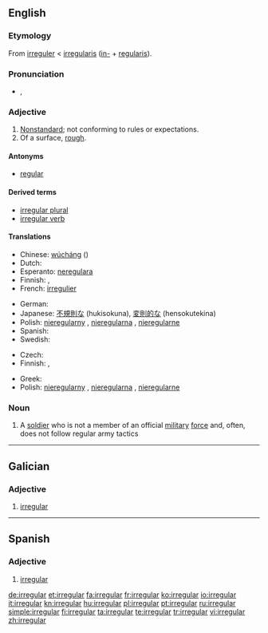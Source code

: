 {{wikipedia}}
{{also|irregulär}}
==English==

===Etymology===
From {{etyl|fro}} [[irreguler]] < {{etyl|ML.}} [[irregularis]] ([[in-#Latin|in-]] + [[regularis]]).

===Pronunciation===
* {{a|US}} {{IPA|/ɪˈrɛgjəlɚ/}}, {{SAMPA|/I"rEgj@l@`/}}

===Adjective===
{{en-adj}}

# [[Nonstandard]]; not conforming to rules or expectations.
# Of a surface, [[rough]].

====Antonyms====
* [[regular]]

====Derived terms====
* [[irregular plural]]
* [[irregular verb]]

====Translations====
{{trans-top|nonstandard}}
* Chinese: [[wúcháng]] ({{zh-ts|無常|无常}})
* Dutch: {{t-|nl|onregelmatig}}
* Esperanto: [[neregulara]]
* Finnish: {{t-|fi|epäsäännöllinen}}, {{t-|fi|säännötön}}
* French: [[irregulier]]
{{trans-mid}}
* German: {{t-|de|irregulär}}
* Japanese: [[不規則な]] (hukisokuna), [[変則的な]] (hensokutekina)
* Polish: [[nieregularny]] {{m}}, [[nieregularna]] {{f}}, [[nieregularne]] {{n}}
* Spanish: {{t-|es|irregular}}
* Swedish: {{t+|sv|oregelbunden}}
{{trans-bottom}}

{{trans-top|in grammar, applied to verbs}}
* Czech: {{t-|cs|nepravidelný|m}}
* Finnish: {{t-|fi|epäsäännöllinen}}, {{t-|fi|säännötön}}
{{trans-mid}}
* Greek: {{t+|el|ανώμαλος|tr=anomalos}}
* Polish: [[nieregularny]] {{m}}, [[nieregularna]] {{f}}, [[nieregularne]] {{n}}
{{trans-bottom}}

===Noun===
{{en-noun}}

# A [[soldier]] who is not a member of an official [[military]] [[force]] and, often, does not follow regular army tactics

----
==Galician==

===Adjective===
{{gl-adj|f=irregular|pl=irregulares}}

# [[#English|irregular]]

----

==Spanish==

===Adjective===
{{es-adj|pl=irregulares}}

# [[#English|irregular]]

[[de:irregular]]
[[et:irregular]]
[[fa:irregular]]
[[fr:irregular]]
[[ko:irregular]]
[[io:irregular]]
[[it:irregular]]
[[kn:irregular]]
[[hu:irregular]]
[[pl:irregular]]
[[pt:irregular]]
[[ru:irregular]]
[[simple:irregular]]
[[fi:irregular]]
[[ta:irregular]]
[[te:irregular]]
[[tr:irregular]]
[[vi:irregular]]
[[zh:irregular]]